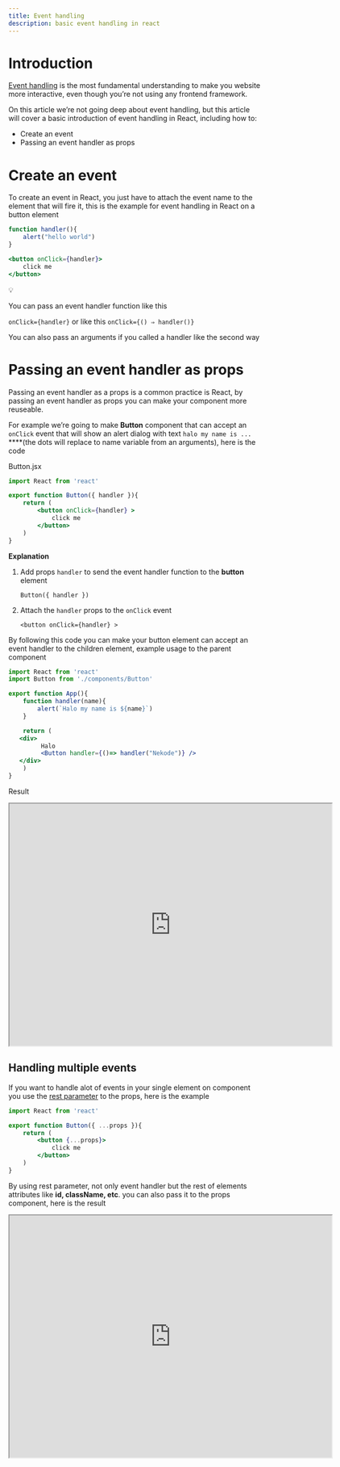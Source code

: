 ```yaml
---
title: Event handling
description: basic event handling in react
---
```



# Introduction

[Event handling](https://developer.mozilla.org/en-US/docs/Web/Events/Event_handlers) is the most fundamental understanding to make you website more interactive, even though you’re not using any frontend framework.

On this article we’re not going deep about event handling, but this article will cover a basic introduction of event handling in React, including how to:

- Create an event
- Passing an event handler as props

# Create an event

To create an event in React, you just have to attach the event name to the element that will fire it, this is the example for event handling in React on a button element

 

```jsx
function handler(){
	alert("hello world")
}

<button onClick={handler}>
	click me
</button>
```

<aside>
💡

You can pass an event handler function like this 

`onClick={handler}` or like this `onClick={() ⇒ handler()}` 

You can also pass an arguments if you called a handler like the second way

</aside>

# Passing an event handler as props

Passing an event handler as a props is a common practice is React, by passing an event handler as props you can make your component more reuseable.

For example we’re going to make **Button** component that can accept an `onClick` event that will show an alert dialog with text `halo my name is ...` ****(the dots will replace to name variable from an arguments), here is the code

Button.jsx

```jsx
import React from 'react'

export function Button({ handler }){
	return (
		<button onClick={handler} >
			click me
		</button>
	)
}
```

**Explanation**

1. Add props `handler` to send the event handler function to the **button** element
    
    `Button({ handler })`
    
2. Attach the `handler` props to the `onClick` event
    
    `<button onClick={handler} >`
    

By following this code you can make your button element can accept an event handler to the children element, example usage to the parent component

```jsx
import React from 'react'
import Button from './components/Button'

export function App(){
	function handler(name){
		alert(`Halo my name is ${name}`)
	}

	return (
   <div>
         Halo
         <Button handler={()=> handler("Nekode")} />
   </div>
	)
}
```

Result

<iframe src="https://drive.google.com/file/d/1KMfGhZ7HPC2ByTQIy8lABQ5mFbzPzcdA/preview" width="640" height="480" allow="autoplay"></iframe>
    

## Handling multiple events

If you want to handle alot of events in your single element on component you use the [rest parameter](https://developer.mozilla.org/en-US/docs/Web/JavaScript/Reference/Functions/rest_parameters) to the props, here is the example

```jsx
import React from 'react'

export function Button({ ...props }){
	return (
		<button {...props}>
			click me
		</button>
	)
}
```

By using rest parameter, not only event handler but the rest of elements attributes like **id, className, etc**. you can also pass it to the props component, here is the result

<iframe src="https://drive.google.com/file/d/1PbOLyvTtnRVXKnNwQrwYSuQmAEr3RRDO/preview" width="640" height="480" allow="autoplay"></iframe>